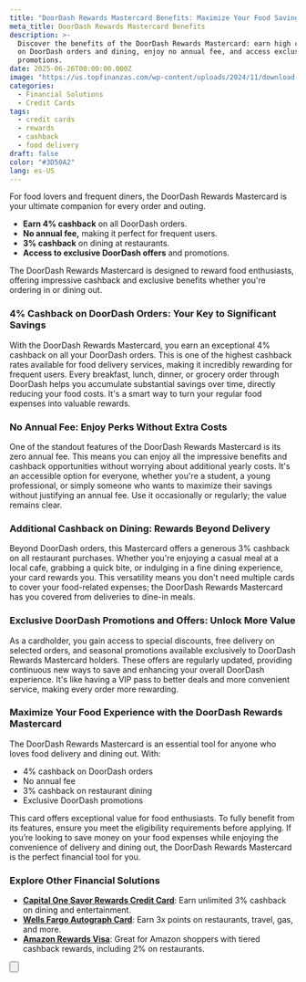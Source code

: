 ```yaml
---
title: "DoorDash Rewards Mastercard Benefits: Maximize Your Food Savings"
meta_title: DoorDash Rewards Mastercard Benefits
description: >-
  Discover the benefits of the DoorDash Rewards Mastercard: earn high cashback
  on DoorDash orders and dining, enjoy no annual fee, and access exclusive
  promotions.
date: 2025-06-26T00:00:00.000Z
image: "https://us.topfinanzas.com/wp-content/uploads/2024/11/download-4.webp"
categories:
  - Financial Solutions
  - Credit Cards
tags:
  - credit cards
  - rewards
  - cashback
  - food delivery
draft: false
color: "#3D50A2"
lang: es-US
---
```


For food lovers and frequent diners, the DoorDash Rewards Mastercard is your ultimate companion for every order and outing.

- **Earn 4% cashback** on all DoorDash orders.
- **No annual fee,** making it perfect for frequent users.
- **3% cashback** on dining at restaurants.
- **Access to exclusive DoorDash offers** and promotions.

The DoorDash Rewards Mastercard is designed to reward food enthusiasts, offering impressive cashback and exclusive benefits whether you're ordering in or dining out.

### 4% Cashback on DoorDash Orders: Your Key to Significant Savings

With the DoorDash Rewards Mastercard, you earn an exceptional 4% cashback on all your DoorDash orders. This is one of the highest cashback rates available for food delivery services, making it incredibly rewarding for frequent users. Every breakfast, lunch, dinner, or grocery order through DoorDash helps you accumulate substantial savings over time, directly reducing your food costs. It's a smart way to turn your regular food expenses into valuable rewards.

### No Annual Fee: Enjoy Perks Without Extra Costs

One of the standout features of the DoorDash Rewards Mastercard is its zero annual fee. This means you can enjoy all the impressive benefits and cashback opportunities without worrying about additional yearly costs. It's an accessible option for everyone, whether you're a student, a young professional, or simply someone who wants to maximize their savings without justifying an annual fee. Use it occasionally or regularly; the value remains clear.

### Additional Cashback on Dining: Rewards Beyond Delivery

Beyond DoorDash orders, this Mastercard offers a generous 3% cashback on all restaurant purchases. Whether you're enjoying a casual meal at a local cafe, grabbing a quick bite, or indulging in a fine dining experience, your card rewards you. This versatility means you don't need multiple cards to cover your food-related expenses; the DoorDash Rewards Mastercard has you covered from deliveries to dine-in meals.

### Exclusive DoorDash Promotions and Offers: Unlock More Value

As a cardholder, you gain access to special discounts, free delivery on selected orders, and seasonal promotions available exclusively to DoorDash Rewards Mastercard holders. These offers are regularly updated, providing continuous new ways to save and enhancing your overall DoorDash experience. It's like having a VIP pass to better deals and more convenient service, making every order more rewarding.

### Maximize Your Food Experience with the DoorDash Rewards Mastercard

The DoorDash Rewards Mastercard is an essential tool for anyone who loves food delivery and dining out. With:

- 4% cashback on DoorDash orders
- No annual fee
- 3% cashback on restaurant dining
- Exclusive DoorDash promotions

This card offers exceptional value for food enthusiasts. To fully benefit from its features, ensure you meet the eligibility requirements before applying. If you’re looking to save money on your food expenses while enjoying the convenience of delivery and dining out, the DoorDash Rewards Mastercard is the perfect financial tool for you.

<AdZone id="us_site_4" />

### Explore Other Financial Solutions

- [**Capital One Savor Rewards Credit Card**](/soluciones-financieras/beneficios-de-la-tarjeta-de-credito-capital-one-savor-rewards): Earn unlimited 3% cashback on dining and entertainment.
- [**Wells Fargo Autograph Card**](/soluciones-financieras/discover-the-wells-fargo-autograph-card-benefits): Earn 3x points on restaurants, travel, gas, and more.
- [**Amazon Rewards Visa**](/soluciones-financieras/desbloquea-los-beneficios-de-la-tarjeta-de-credito-amazon-rewards-visa): Great for Amazon shoppers with tiered cashback rewards, including 2% on restaurants.

<Button
  label="See Requirements"
  link="/soluciones-financieras/requisitos-de-la-mastercard-de-recompensas-de-doordash-como-calificar"
/>
